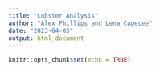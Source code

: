 ```yaml
---
title: "Lobster Analysis"
author: "Alex Phillips and Lena Capecee"
date: "2023-04-05"
output: html_document
---
```


```r
knitr::opts_chunk$set(echo = TRUE)
```


